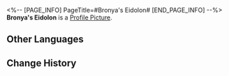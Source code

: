 <%-- [PAGE_INFO]
PageTitle=#Bronya's Eidolon#
[END_PAGE_INFO] --%>
{{Item Infobox
|id          = 11101
|image       = Item Bronya's Eidolon.png
|type        = Eidolon Activation Material
|invCategory = 
|rarity      = 5
|effect      = Material for raising Bronya's Eidolon Level.
|description = 
}}
'''Bronya's Eidolon''' is a [[Profile Picture]].

==Other Languages==
{{Other Languages
|en   = Bronya's Eidolon
|zhs  = 【布洛妮娅】的星魂
|zht  = 【布洛妮婭】的星魂
|ja   = 「ブローニャ」の星魂
|ko   = [브로냐]의 성혼
|es   = Eidolon de Bronya
|fr   = Eidolon de Bronya
|ru   = Эйдолон Брони
|th   = Eidolon ของ Bronya
|vi   = Tinh Hồn Bronya
|de   = Bronyas Eidolon
|id   = Bronya's Eidolon
|pt   = Eidolon de Bronya
}}

==Change History==
{{Change History|1.0}}